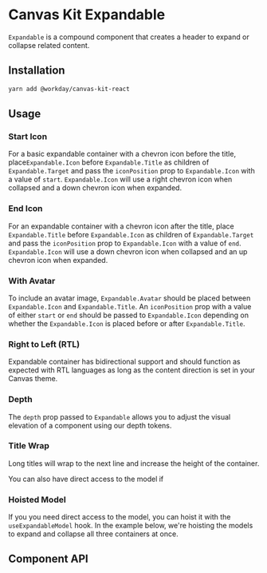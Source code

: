 


<Meta of={ExpandableStories} />

# Canvas Kit Expandable

`Expandable` is a compound component that creates a header to expand or collapse related content.

## Installation

```sh
yarn add @workday/canvas-kit-react
```

## Usage

### Start Icon

For a basic expandable container with a chevron icon before the title, place`Expandable.Icon` before
`Expandable.Title` as children of `Expandable.Target` and pass the `iconPosition` prop to
`Expandable.Icon` with a value of `start`. `Expandable.Icon` will use a right chevron icon when
collapsed and a down chevron icon when expanded.

<ExampleCodeBlock code={StartIcon} />

### End Icon

For an expandable container with a chevron icon after the title, place `Expandable.Title` before
`Expandable.Icon` as children of `Expandable.Target` and pass the `iconPosition` prop to
`Expandable.Icon` with a value of `end`. `Expandable.Icon` will use a down chevron icon when
collapsed and an up chevron icon when expanded.

<ExampleCodeBlock code={EndIcon} />

### With Avatar

To include an avatar image, `Expandable.Avatar` should be placed between `Expandable.Icon` and
`Expandable.Title`. An `iconPosition` prop with a value of either `start` or `end` should be passed
to `Expandable.Icon` depending on whether the `Expandable.Icon` is placed before or after
`Expandable.Title`.

<ExampleCodeBlock code={Avatar} />

### Right to Left (RTL)

Expandable container has bidirectional support and should function as expected with RTL languages as
long as the content direction is set in your Canvas theme.

<ExampleCodeBlock code={RTL} />

### Depth

The `depth` prop passed to `Expandable` allows you to adjust the visual elevation of a component
using our depth tokens.

<ExampleCodeBlock code={Depth} />

### Title Wrap

Long titles will wrap to the next line and increase the height of the container.

<ExampleCodeBlock code={LongTitle} />

You can also have direct access to the model if

### Hoisted Model

If you you need direct access to the model, you can hoist it with the `useExpandableModel` hook. In
the example below, we're hoisting the models to expand and collapse all three containers at once.

<ExampleCodeBlock code={HoistedModel} />

## Component API

<SymbolDoc name="Expandable" fileName="/react/" />
